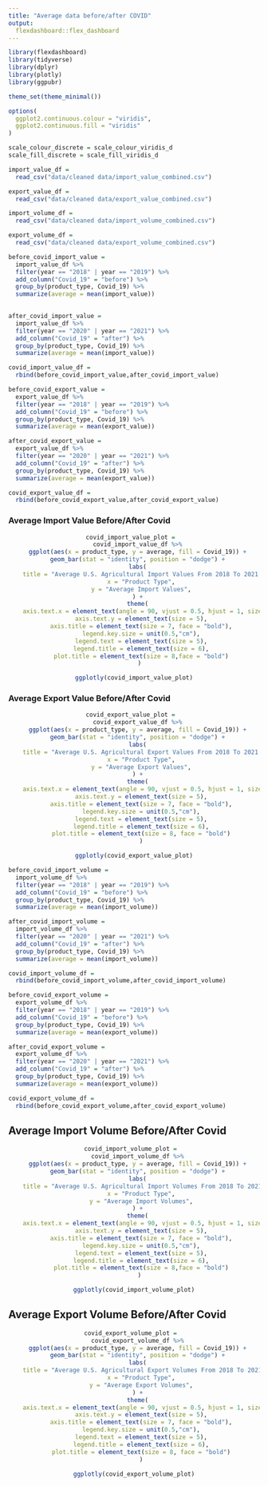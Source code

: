 ```yaml
---
title: "Average data before/after COVID"
output: 
  flexdashboard::flex_dashboard
---
```


```r
library(flexdashboard)
library(tidyverse)
library(dplyr)
library(plotly)
library(ggpubr)

theme_set(theme_minimal())

options(
  ggplot2.continuous.colour = "viridis",
  ggplot2.continuous.fill = "viridis"
)

scale_colour_discrete = scale_colour_viridis_d
scale_fill_discrete = scale_fill_viridis_d
```

```r
import_value_df = 
  read_csv("data/cleaned data/import_value_combined.csv")

export_value_df = 
  read_csv("data/cleaned data/export_value_combined.csv")

import_volume_df = 
  read_csv("data/cleaned data/import_volume_combined.csv")

export_volume_df = 
  read_csv("data/cleaned data/export_volume_combined.csv")
```



```r
before_covid_import_value =
  import_value_df %>% 
  filter(year == "2018" | year == "2019") %>% 
  add_column("Covid_19" = "before") %>% 
  group_by(product_type, Covid_19) %>% 
  summarize(average = mean(import_value)) 
  

after_covid_import_value =
  import_value_df %>% 
  filter(year == "2020" | year == "2021") %>% 
  add_column("Covid_19" = "after") %>% 
  group_by(product_type, Covid_19) %>% 
  summarize(average = mean(import_value)) 

covid_import_value_df = 
  rbind(before_covid_import_value,after_covid_import_value)

before_covid_export_value =
  export_value_df %>% 
  filter(year == "2018" | year == "2019") %>% 
  add_column("Covid_19" = "before") %>% 
  group_by(product_type, Covid_19) %>% 
  summarize(average = mean(export_value))

after_covid_export_value =
  export_value_df %>% 
  filter(year == "2020" | year == "2021") %>% 
  add_column("Covid_19" = "after") %>% 
  group_by(product_type, Covid_19) %>% 
  summarize(average = mean(export_value)) 

covid_export_value_df = 
  rbind(before_covid_export_value,after_covid_export_value)

```


### Average Import Value Before/After Covid

<center>
```r
covid_import_value_plot =  
  covid_import_value_df %>%
  ggplot(aes(x = product_type, y = average, fill = Covid_19)) +
  geom_bar(stat = "identity", position = "dodge") +
  labs(
    title = "Average U.S. Agricultural Import Values From 2018 To 2021 ",
    x = "Product Type",
    y = "Average Import Values",
  ) +
  theme(
    axis.text.x = element_text(angle = 90, vjust = 0.5, hjust = 1, size = 5),
    axis.text.y = element_text(size = 5),
    axis.title = element_text(size = 7, face = "bold"),
    legend.key.size = unit(0.5,"cm"),
    legend.text = element_text(size = 5),
    legend.title = element_text(size = 6),
    plot.title = element_text(size = 8,face = "bold")
    ) 

ggplotly(covid_import_value_plot)

```
</center>


### Average Export Value Before/After Covid

<center>
```r
covid_export_value_plot =  
  covid_export_value_df %>%
  ggplot(aes(x = product_type, y = average, fill = Covid_19)) +
  geom_bar(stat = "identity", position = "dodge") +
  labs(
    title = "Average U.S. Agricultural Export Values From 2018 To 2021 ",
    x = "Product Type",
    y = "Average Export Values",
  ) +
  theme(
    axis.text.x = element_text(angle = 90, vjust = 0.5, hjust = 1, size = 5),
    axis.text.y = element_text(size = 5),
    axis.title = element_text(size = 7, face = "bold"),
    legend.key.size = unit(0.5,"cm"),
    legend.text = element_text(size = 5),
    legend.title = element_text(size = 6),
    plot.title = element_text(size = 8, face = "bold")
    )

ggplotly(covid_export_value_plot)

```
</center>


```r
before_covid_import_volume =
  import_volume_df %>%
  filter(year == "2018" | year == "2019") %>% 
  add_column("Covid_19" = "before") %>% 
  group_by(product_type, Covid_19) %>% 
  summarize(average = mean(import_volume))

after_covid_import_volume =
  import_volume_df %>% 
  filter(year == "2020" | year == "2021") %>% 
  add_column("Covid_19" = "after") %>% 
  group_by(product_type, Covid_19) %>% 
  summarize(average = mean(import_volume))

covid_import_volume_df = 
  rbind(before_covid_import_volume,after_covid_import_volume)

before_covid_export_volume =
  export_volume_df %>%
  filter(year == "2018" | year == "2019") %>% 
  add_column("Covid_19" = "before") %>% 
  group_by(product_type, Covid_19) %>% 
  summarize(average = mean(export_volume)) 

after_covid_export_volume =
  export_volume_df %>% 
  filter(year == "2020" | year == "2021") %>% 
  add_column("Covid_19" = "after") %>% 
  group_by(product_type, Covid_19) %>% 
  summarize(average = mean(export_volume)) 

covid_export_volume_df = 
  rbind(before_covid_export_volume,after_covid_export_volume)
```

## Average Import Volume Before/After Covid

<center>
```r
covid_import_volume_plot =  
  covid_import_volume_df %>%
  ggplot(aes(x = product_type, y = average, fill = Covid_19)) +
  geom_bar(stat = "identity", position = "dodge") +
  labs(
    title = "Average U.S. Agricultural Import Volumes From 2018 To 2021 ",
    x = "Product Type",
    y = "Average Import Volumes",
  ) +
  theme(
    axis.text.x = element_text(angle = 90, vjust = 0.5, hjust = 1, size = 5),
    axis.text.y = element_text(size = 5),
    axis.title = element_text(size = 7, face = "bold"),
    legend.key.size = unit(0.5,"cm"),
    legend.text = element_text(size = 5),
    legend.title = element_text(size = 6),
    plot.title = element_text(size = 8,face = "bold")
    ) 

ggplotly(covid_import_volume_plot)

```
</center>

## Average Export Volume Before/After Covid

<center>
```r
covid_export_volume_plot =  
  covid_export_volume_df %>%
  ggplot(aes(x = product_type, y = average, fill = Covid_19)) +
  geom_bar(stat = "identity", position = "dodge") +
  labs(
    title = "Average U.S. Agricultural Export Volumes From 2018 To 2021 ",
    x = "Product Type",
    y = "Average Export Volumes",
  ) +
  theme(
    axis.text.x = element_text(angle = 90, vjust = 0.5, hjust = 1, size = 5),
    axis.text.y = element_text(size = 5),
    axis.title = element_text(size = 7, face = "bold"),
    legend.key.size = unit(0.5,"cm"),
    legend.text = element_text(size = 5),
    legend.title = element_text(size = 6),
    plot.title = element_text(size = 8, face = "bold")
    )

ggplotly(covid_export_volume_plot)
```
</center>
